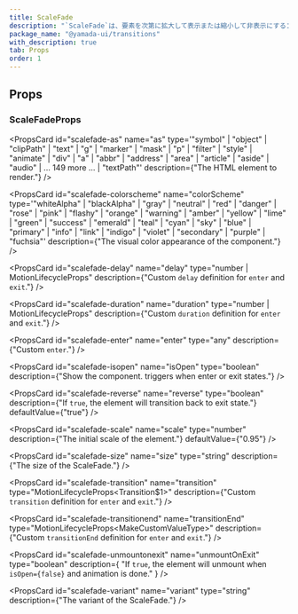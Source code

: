 ```yaml
---
title: ScaleFade
description: "`ScaleFade`は、要素を次第に拡大して表示または縮小して非表示にするコンポーネントです。"
package_name: "@yamada-ui/transitions"
with_description: true
tab: Props
order: 1
---
```


## Props

### ScaleFadeProps

<PropsCard id="scalefade-_accept" name="_accept" type="CSSUIObject" />

<PropsCard id="scalefade-_active" name="_active" type="CSSUIObject" />

<PropsCard id="scalefade-_after" name="_after" type="CSSUIObject" />

<PropsCard id="scalefade-_anylink" name="_anyLink" type="CSSUIObject" />

<PropsCard id="scalefade-_autofill" name="_autofill" type="CSSUIObject" />

<PropsCard id="scalefade-_backdrop" name="_backdrop" type="CSSUIObject" />

<PropsCard id="scalefade-_before" name="_before" type="CSSUIObject" />

<PropsCard id="scalefade-_between" name="_between" type="CSSUIObject" />

<PropsCard id="scalefade-_blank" name="_blank" type="CSSUIObject" />

<PropsCard id="scalefade-_checked" name="_checked" type="CSSUIObject" />

<PropsCard id="scalefade-_cue" name="_cue" type="CSSUIObject" />

<PropsCard id="scalefade-_cueregion" name="_cueRegion" type="CSSUIObject" />

<PropsCard id="scalefade-_dark" name="_dark" type="CSSUIObject" />

<PropsCard id="scalefade-_default" name="_default" type="CSSUIObject" />

<PropsCard id="scalefade-_disabled" name="_disabled" type="CSSUIObject" />

<PropsCard id="scalefade-_empty" name="_empty" type="CSSUIObject" />

<PropsCard id="scalefade-_enabled" name="_enabled" type="CSSUIObject" />

<PropsCard id="scalefade-_end" name="_end" type="CSSUIObject" />

<PropsCard id="scalefade-_even" name="_even" type="CSSUIObject" />

<PropsCard id="scalefade-_expanded" name="_expanded" type="CSSUIObject" />

<PropsCard
  id="scalefade-_fileselector"
  name="_fileSelector"
  type="CSSUIObject"
/>

<PropsCard id="scalefade-_filled" name="_filled" type="CSSUIObject" />

<PropsCard id="scalefade-_first" name="_first" type="CSSUIObject" />

<PropsCard id="scalefade-_firstletter" name="_firstLetter" type="CSSUIObject" />

<PropsCard id="scalefade-_firstline" name="_firstLine" type="CSSUIObject" />

<PropsCard id="scalefade-_focus" name="_focus" type="CSSUIObject" />

<PropsCard
  id="scalefade-_focusvisible"
  name="_focusVisible"
  type="CSSUIObject"
/>

<PropsCard id="scalefade-_focuswithin" name="_focusWithin" type="CSSUIObject" />

<PropsCard id="scalefade-_fullscreen" name="_fullScreen" type="CSSUIObject" />

<PropsCard id="scalefade-_grabbed" name="_grabbed" type="CSSUIObject" />

<PropsCard id="scalefade-_groupaccept" name="_groupAccept" type="CSSUIObject" />

<PropsCard id="scalefade-_groupactive" name="_groupActive" type="CSSUIObject" />

<PropsCard id="scalefade-_groupblank" name="_groupBlank" type="CSSUIObject" />

<PropsCard
  id="scalefade-_groupchecked"
  name="_groupChecked"
  type="CSSUIObject"
/>

<PropsCard
  id="scalefade-_groupdisabled"
  name="_groupDisabled"
  type="CSSUIObject"
/>

<PropsCard
  id="scalefade-_groupenabled"
  name="_groupEnabled"
  type="CSSUIObject"
/>

<PropsCard
  id="scalefade-_groupexpanded"
  name="_groupExpanded"
  type="CSSUIObject"
/>

<PropsCard id="scalefade-_groupfocus" name="_groupFocus" type="CSSUIObject" />

<PropsCard
  id="scalefade-_groupfocusvisible"
  name="_groupFocusVisible"
  type="CSSUIObject"
/>

<PropsCard
  id="scalefade-_groupfocuswithin"
  name="_groupFocusWithin"
  type="CSSUIObject"
/>

<PropsCard
  id="scalefade-_groupgrabbed"
  name="_groupGrabbed"
  type="CSSUIObject"
/>

<PropsCard
  id="scalefade-_grouphorizontal"
  name="_groupHorizontal"
  type="CSSUIObject"
/>

<PropsCard id="scalefade-_grouphover" name="_groupHover" type="CSSUIObject" />

<PropsCard id="scalefade-_groupidle" name="_groupIdle" type="CSSUIObject" />

<PropsCard
  id="scalefade-_groupinvalid"
  name="_groupInvalid"
  type="CSSUIObject"
/>

<PropsCard id="scalefade-_grouploaded" name="_groupLoaded" type="CSSUIObject" />

<PropsCard
  id="scalefade-_grouploading"
  name="_groupLoading"
  type="CSSUIObject"
/>

<PropsCard
  id="scalefade-_groupoptional"
  name="_groupOptional"
  type="CSSUIObject"
/>

<PropsCard
  id="scalefade-_groupplaceholdershown"
  name="_groupPlaceholderShown"
  type="CSSUIObject"
/>

<PropsCard
  id="scalefade-_grouppressed"
  name="_groupPressed"
  type="CSSUIObject"
/>

<PropsCard
  id="scalefade-_groupreadonly"
  name="_groupReadOnly"
  type="CSSUIObject"
/>

<PropsCard
  id="scalefade-_groupreadwrite"
  name="_groupReadWrite"
  type="CSSUIObject"
/>

<PropsCard id="scalefade-_groupreject" name="_groupReject" type="CSSUIObject" />

<PropsCard
  id="scalefade-_grouprequired"
  name="_groupRequired"
  type="CSSUIObject"
/>

<PropsCard
  id="scalefade-_groupselected"
  name="_groupSelected"
  type="CSSUIObject"
/>

<PropsCard
  id="scalefade-_groupuserinvalid"
  name="_groupUserInvalid"
  type="CSSUIObject"
/>

<PropsCard id="scalefade-_groupvalid" name="_groupValid" type="CSSUIObject" />

<PropsCard
  id="scalefade-_groupvertical"
  name="_groupVertical"
  type="CSSUIObject"
/>

<PropsCard id="scalefade-_hidden" name="_hidden" type="CSSUIObject" />

<PropsCard id="scalefade-_holiday" name="_holiday" type="CSSUIObject" />

<PropsCard id="scalefade-_horizontal" name="_horizontal" type="CSSUIObject" />

<PropsCard id="scalefade-_hover" name="_hover" type="CSSUIObject" />

<PropsCard id="scalefade-_idle" name="_idle" type="CSSUIObject" />

<PropsCard
  id="scalefade-_indeterminate"
  name="_indeterminate"
  type="CSSUIObject"
/>

<PropsCard id="scalefade-_inrange" name="_inRange" type="CSSUIObject" />

<PropsCard id="scalefade-_invalid" name="_invalid" type="CSSUIObject" />

<PropsCard id="scalefade-_last" name="_last" type="CSSUIObject" />

<PropsCard id="scalefade-_light" name="_light" type="CSSUIObject" />

<PropsCard id="scalefade-_link" name="_link" type="CSSUIObject" />

<PropsCard id="scalefade-_loaded" name="_loaded" type="CSSUIObject" />

<PropsCard id="scalefade-_loading" name="_loading" type="CSSUIObject" />

<PropsCard id="scalefade-_marker" name="_marker" type="CSSUIObject" />

<PropsCard id="scalefade-_mediadark" name="_mediaDark" type="CSSUIObject" />

<PropsCard id="scalefade-_medialight" name="_mediaLight" type="CSSUIObject" />

<PropsCard
  id="scalefade-_mediareducemotion"
  name="_mediaReduceMotion"
  type="CSSUIObject"
/>

<PropsCard id="scalefade-_modal" name="_modal" type="CSSUIObject" />

<PropsCard
  id="scalefade-_nativeactive"
  name="_nativeActive"
  type="CSSUIObject"
/>

<PropsCard
  id="scalefade-_nativechecked"
  name="_nativeChecked"
  type="CSSUIObject"
/>

<PropsCard
  id="scalefade-_nativedisabled"
  name="_nativeDisabled"
  type="CSSUIObject"
/>

<PropsCard id="scalefade-_nativefocus" name="_nativeFocus" type="CSSUIObject" />

<PropsCard
  id="scalefade-_nativefocusvisible"
  name="_nativeFocusVisible"
  type="CSSUIObject"
/>

<PropsCard
  id="scalefade-_nativefocuswithin"
  name="_nativeFocusWithin"
  type="CSSUIObject"
/>

<PropsCard
  id="scalefade-_nativehidden"
  name="_nativeHidden"
  type="CSSUIObject"
/>

<PropsCard id="scalefade-_nativehover" name="_nativeHover" type="CSSUIObject" />

<PropsCard
  id="scalefade-_nativereadonly"
  name="_nativeReadOnly"
  type="CSSUIObject"
/>

<PropsCard
  id="scalefade-_nativetarget"
  name="_nativeTarget"
  type="CSSUIObject"
/>

<PropsCard id="scalefade-_nativevalid" name="_nativeValid" type="CSSUIObject" />

<PropsCard id="scalefade-_notfirst" name="_notFirst" type="CSSUIObject" />

<PropsCard id="scalefade-_notlast" name="_notLast" type="CSSUIObject" />

<PropsCard id="scalefade-_nottarget" name="_notTarget" type="CSSUIObject" />

<PropsCard id="scalefade-_odd" name="_odd" type="CSSUIObject" />

<PropsCard id="scalefade-_only" name="_only" type="CSSUIObject" />

<PropsCard id="scalefade-_optional" name="_optional" type="CSSUIObject" />

<PropsCard id="scalefade-_outrange" name="_outRange" type="CSSUIObject" />

<PropsCard id="scalefade-_outside" name="_outside" type="CSSUIObject" />

<PropsCard id="scalefade-_paused" name="_paused" type="CSSUIObject" />

<PropsCard id="scalefade-_peeraccept" name="_peerAccept" type="CSSUIObject" />

<PropsCard id="scalefade-_peeractive" name="_peerActive" type="CSSUIObject" />

<PropsCard id="scalefade-_peerblank" name="_peerBlank" type="CSSUIObject" />

<PropsCard id="scalefade-_peerchecked" name="_peerChecked" type="CSSUIObject" />

<PropsCard
  id="scalefade-_peerdisabled"
  name="_peerDisabled"
  type="CSSUIObject"
/>

<PropsCard id="scalefade-_peerenabled" name="_peerEnabled" type="CSSUIObject" />

<PropsCard
  id="scalefade-_peerexpanded"
  name="_peerExpanded"
  type="CSSUIObject"
/>

<PropsCard id="scalefade-_peerfocus" name="_peerFocus" type="CSSUIObject" />

<PropsCard
  id="scalefade-_peerfocusvisible"
  name="_peerFocusVisible"
  type="CSSUIObject"
/>

<PropsCard
  id="scalefade-_peerfocuswithin"
  name="_peerFocusWithin"
  type="CSSUIObject"
/>

<PropsCard id="scalefade-_peergrabbed" name="_peerGrabbed" type="CSSUIObject" />

<PropsCard
  id="scalefade-_peerhorizontal"
  name="_peerHorizontal"
  type="CSSUIObject"
/>

<PropsCard id="scalefade-_peerhover" name="_peerHover" type="CSSUIObject" />

<PropsCard id="scalefade-_peeridle" name="_peerIdle" type="CSSUIObject" />

<PropsCard id="scalefade-_peerinvalid" name="_peerInvalid" type="CSSUIObject" />

<PropsCard id="scalefade-_peerloaded" name="_peerLoaded" type="CSSUIObject" />

<PropsCard id="scalefade-_peerloading" name="_peerLoading" type="CSSUIObject" />

<PropsCard
  id="scalefade-_peeroptional"
  name="_peerOptional"
  type="CSSUIObject"
/>

<PropsCard
  id="scalefade-_peerplaceholdershown"
  name="_peerPlaceholderShown"
  type="CSSUIObject"
/>

<PropsCard id="scalefade-_peerpressed" name="_peerPressed" type="CSSUIObject" />

<PropsCard
  id="scalefade-_peerreadonly"
  name="_peerReadOnly"
  type="CSSUIObject"
/>

<PropsCard
  id="scalefade-_peerreadwrite"
  name="_peerReadWrite"
  type="CSSUIObject"
/>

<PropsCard id="scalefade-_peerreject" name="_peerReject" type="CSSUIObject" />

<PropsCard
  id="scalefade-_peerrequired"
  name="_peerRequired"
  type="CSSUIObject"
/>

<PropsCard
  id="scalefade-_peerselected"
  name="_peerSelected"
  type="CSSUIObject"
/>

<PropsCard
  id="scalefade-_peeruserinvalid"
  name="_peerUserInvalid"
  type="CSSUIObject"
/>

<PropsCard id="scalefade-_peervalid" name="_peerValid" type="CSSUIObject" />

<PropsCard
  id="scalefade-_peervertical"
  name="_peerVertical"
  type="CSSUIObject"
/>

<PropsCard id="scalefade-_picture" name="_picture" type="CSSUIObject" />

<PropsCard id="scalefade-_placeholder" name="_placeholder" type="CSSUIObject" />

<PropsCard
  id="scalefade-_placeholdershown"
  name="_placeholderShown"
  type="CSSUIObject"
/>

<PropsCard id="scalefade-_playing" name="_playing" type="CSSUIObject" />

<PropsCard id="scalefade-_pressed" name="_pressed" type="CSSUIObject" />

<PropsCard id="scalefade-_print" name="_print" type="CSSUIObject" />

<PropsCard id="scalefade-_readonly" name="_readOnly" type="CSSUIObject" />

<PropsCard id="scalefade-_readwrite" name="_readWrite" type="CSSUIObject" />

<PropsCard id="scalefade-_reject" name="_reject" type="CSSUIObject" />

<PropsCard id="scalefade-_required" name="_required" type="CSSUIObject" />

<PropsCard id="scalefade-_ripple" name="_ripple" type="CSSUIObject" />

<PropsCard id="scalefade-_scrollbar" name="_scrollbar" type="CSSUIObject" />

<PropsCard
  id="scalefade-_scrollbarbutton"
  name="_scrollbarButton"
  type="CSSUIObject"
/>

<PropsCard
  id="scalefade-_scrollbarcorner"
  name="_scrollbarCorner"
  type="CSSUIObject"
/>

<PropsCard
  id="scalefade-_scrollbarthumb"
  name="_scrollbarThumb"
  type="CSSUIObject"
/>

<PropsCard
  id="scalefade-_scrollbartrack"
  name="_scrollbarTrack"
  type="CSSUIObject"
/>

<PropsCard
  id="scalefade-_scrollbartrackpiece"
  name="_scrollbarTrackPiece"
  type="CSSUIObject"
/>

<PropsCard id="scalefade-_selected" name="_selected" type="CSSUIObject" />

<PropsCard id="scalefade-_selection" name="_selection" type="CSSUIObject" />

<PropsCard id="scalefade-_start" name="_start" type="CSSUIObject" />

<PropsCard id="scalefade-_target" name="_target" type="CSSUIObject" />

<PropsCard id="scalefade-_today" name="_today" type="CSSUIObject" />

<PropsCard id="scalefade-_userinvalid" name="_userInvalid" type="CSSUIObject" />

<PropsCard id="scalefade-_valid" name="_valid" type="CSSUIObject" />

<PropsCard id="scalefade-_vertical" name="_vertical" type="CSSUIObject" />

<PropsCard id="scalefade-_visited" name="_visited" type="CSSUIObject" />

<PropsCard id="scalefade-_weekend" name="_weekend" type="CSSUIObject" />

<PropsCard
  id="scalefade-as"
  name="as"
  type='"symbol" | "object" | "clipPath" | "text" | "g" | "marker" | "mask" | "p" | "filter" | "style" | "animate" | "div" | "a" | "abbr" | "address" | "area" | "article" | "aside" | "audio" | ... 149 more ... | "textPath"'
  description={"The HTML element to render."}
/>

<PropsCard
  id="scalefade-colorscheme"
  name="colorScheme"
  type='"whiteAlpha" | "blackAlpha" | "gray" | "neutral" | "red" | "danger" | "rose" | "pink" | "flashy" | "orange" | "warning" | "amber" | "yellow" | "lime" | "green" | "success" | "emerald" | "teal" | "cyan" | "sky" | "blue" | "primary" | "info" | "link" | "indigo" | "violet" | "secondary" | "purple" | "fuchsia"'
  description={"The visual color appearance of the component."}
/>

<PropsCard
  id="scalefade-delay"
  name="delay"
  type="number | MotionLifecycleProps<number>"
  description={"Custom `delay` definition for `enter` and `exit`."}
/>

<PropsCard
  id="scalefade-duration"
  name="duration"
  type="number | MotionLifecycleProps<number>"
  description={"Custom `duration` definition for `enter` and `exit`."}
/>

<PropsCard
  id="scalefade-enter"
  name="enter"
  type="any"
  description={"Custom `enter`."}
/>

<PropsCard
  id="scalefade-isopen"
  name="isOpen"
  type="boolean"
  description={"Show the component. triggers when enter or exit states."}
/>

<PropsCard
  id="scalefade-reverse"
  name="reverse"
  type="boolean"
  description={"If `true`, the element will transition back to exit state."}
  defaultValue={"true"}
/>

<PropsCard
  id="scalefade-scale"
  name="scale"
  type="number"
  description={"The initial scale of the element."}
  defaultValue={"0.95"}
/>

<PropsCard
  id="scalefade-size"
  name="size"
  type="string"
  description={"The size of the ScaleFade."}
/>

<PropsCard
  id="scalefade-transition"
  name="transition"
  type="MotionLifecycleProps<Transition$1>"
  description={"Custom `transition` definition for `enter` and `exit`."}
/>

<PropsCard
  id="scalefade-transitionend"
  name="transitionEnd"
  type="MotionLifecycleProps<MakeCustomValueType<TargetProperties>>"
  description={"Custom `transitionEnd` definition for `enter` and `exit`."}
/>

<PropsCard
  id="scalefade-unmountonexit"
  name="unmountOnExit"
  type="boolean"
  description={
    "If `true`, the element will unmount when `isOpen={false}` and animation is done."
  }
/>

<PropsCard
  id="scalefade-variant"
  name="variant"
  type="string"
  description={"The variant of the ScaleFade."}
/>
